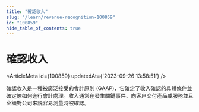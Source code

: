 ```yaml
---
title: "確認收入"
slug: "/learn/revenue-recognition-100859"
id: "100859"
hide_table_of_contents: true
---
```



# 確認收入

<ArticleMeta id={100859} updatedAt={'2023-09-26 13:58:51'} />
<div className='border-solid border-b border-t-0 my-4 border-[var(--ifm-color-gray-300)]' />

確認收入是一種被廣泛接受的會計原則 (GAAP)，它確定了收入確認的具體條件並確定瞭如何進行會計處理。收入通常在發生關鍵事件、向客户交付產品或服務並且金額對公司來説容易測量時被確認。
